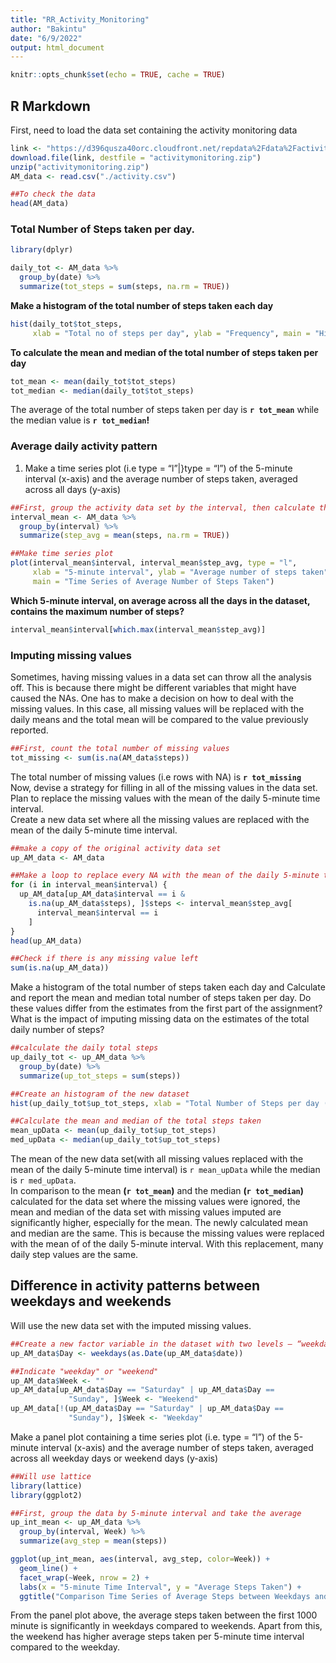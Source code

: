 ```yaml
---
title: "RR_Activity_Monitoring"
author: "Bakintu"
date: "6/9/2022"
output: html_document
---
```


```r
knitr::opts_chunk$set(echo = TRUE, cache = TRUE)
```

## R Markdown

First, need to load the data set containing the activity monitoring data
```r
link <- "https://d396qusza40orc.cloudfront.net/repdata%2Fdata%2Factivity.zip"
download.file(link, destfile = "activitymonitoring.zip")
unzip("activitymonitoring.zip")
AM_data <- read.csv("./activity.csv")

##To check the data
head(AM_data)
```

### Total Number of Steps taken per day.

```r
library(dplyr)
```

```r
daily_tot <- AM_data %>%
  group_by(date) %>%
  summarize(tot_steps = sum(steps, na.rm = TRUE))
```
**Make a histogram of the total number of steps taken each day**
```r
hist(daily_tot$tot_steps, 
     xlab = "Total no of steps per day", ylab = "Frequency", main = "Histogram of Total Number of Steps Taken per Day", col = "coral")
```

**To calculate the mean and median of the total number of steps taken per day**

```r
tot_mean <- mean(daily_tot$tot_steps)
tot_median <- median(daily_tot$tot_steps)
```
The average of the total number of steps taken per day is **`r tot_mean`** while the median value is **`r tot_median`!**

### Average daily activity pattern
1. Make a time series plot (i.e type = "l"|}type = "l") of the 5-minute interval (x-axis) and the average number of steps taken, averaged across all days (y-axis)
```r
##First, group the activity data set by the interval, then calculate the mean of the groups while ignoring the NAs
interval_mean <- AM_data %>%
  group_by(interval) %>%
  summarize(step_avg = mean(steps, na.rm = TRUE))

##Make time series plot
plot(interval_mean$interval, interval_mean$step_avg, type = "l", 
     xlab = "5-minute interval", ylab = "Average number of steps taken",
     main = "Time Series of Average Number of Steps Taken")
```

**Which 5-minute interval, on average across all the days in the dataset, contains the maximum number of steps?**
```r
interval_mean$interval[which.max(interval_mean$step_avg)]
```

### Imputing missing values
Sometimes, having missing values in a data set can throw all the analysis off. This is because there might be different variables that might have caused the NAs. One has to make a decision on how to deal with the missing values. In this case, all missing values will be replaced with the daily means and the total mean will be compared to the value previously reported.

```r
##First, count the total number of missing values
tot_missing <- sum(is.na(AM_data$steps))
```
The total number of missing values (i.e rows with NA) is **`r tot_missing`**  
Now, devise a strategy for filling in all of the missing values in the data set. Plan to replace the missing values with the mean of the daily 5-minute time interval.  
Create a new data set where all the missing values are replaced with the mean of the daily 5-minute time interval.

```r
##make a copy of the original activity data set
up_AM_data <- AM_data

##Make a loop to replace every NA with the mean of the daily 5-minute time interval
for (i in interval_mean$interval) {
  up_AM_data[up_AM_data$interval == i & 
    is.na(up_AM_data$steps), ]$steps <- interval_mean$step_avg[
      interval_mean$interval == i 
    ]
}
head(up_AM_data)

##Check if there is any missing value left
sum(is.na(up_AM_data))
```
Make a histogram of the total number of steps taken each day and Calculate and report the mean and median total number of steps taken per day. Do these values differ from the estimates from the first part of the assignment? What is the impact of imputing missing data on the estimates of the total daily number of steps?  

```r
##calculate the daily total steps
up_daily_tot <- up_AM_data %>%
  group_by(date) %>%
  summarize(up_tot_steps = sum(steps))

##Create an histogram of the new dataset
hist(up_daily_tot$up_tot_steps, xlab = "Total Number of Steps per day (without missing values)", ylab = "Frequency", main = "Histogram of Total Steps per Day (without missing values", col = "coral")

##Calculate the mean and median of the total steps taken
mean_upData <- mean(up_daily_tot$up_tot_steps)
med_upData <- median(up_daily_tot$up_tot_steps)
```
The mean of the new data set(with all missing values replaced with the mean of the daily 5-minute time interval) is `r mean_upData` while the median is `r med_upData`.  
In comparison to the mean **(`r tot_mean`)** and the median **(`r tot_median`)** calculated for the data set where the missing values were ignored, the mean and median of the data set with missing values imputed are significantly higher, especially for the mean. The newly calculated mean and median are the same. This is because the missing values were replaced with the mean of of the daily 5-minute interval. With this replacement, many daily step values are the same. 

## Difference in activity patterns between weekdays and weekends
Will use the new data set with the imputed missing values.
```r
##Create a new factor variable in the dataset with two levels – “weekday” and “weekend” indicating whether a given date is a weekday or weekend day.
up_AM_data$Day <- weekdays(as.Date(up_AM_data$date))

##Indicate "weekday" or "weekend"
up_AM_data$Week <- ""
up_AM_data[up_AM_data$Day == "Saturday" | up_AM_data$Day == 
             "Sunday", ]$Week <- "Weekend"
up_AM_data[!(up_AM_data$Day == "Saturday" | up_AM_data$Day == 
             "Sunday"), ]$Week <- "Weekday"
```
Make a panel plot containing a time series plot (i.e. type = "l") of the 5-minute interval (x-axis) and the average number of steps taken, averaged across all weekday days or weekend days (y-axis)

```r
##Will use lattice
library(lattice)
library(ggplot2)
```

```r
##First, group the data by 5-minute interval and take the average
up_int_mean <- up_AM_data %>%
  group_by(interval, Week) %>%
  summarize(avg_step = mean(steps))

ggplot(up_int_mean, aes(interval, avg_step, color=Week)) +
  geom_line() +
  facet_wrap(~Week, nrow = 2) +
  labs(x = "5-minute Time Interval", y = "Average Steps Taken") +
  ggtitle("Comparison Time Series of Average Steps between Weekdays and Weekends")
```

From the panel plot above, the average steps taken between the first 1000 minute is significantly in weekdays compared to weekends. Apart from this, the weekend has higher average steps taken per 5-minute time interval compared to the weekday. 